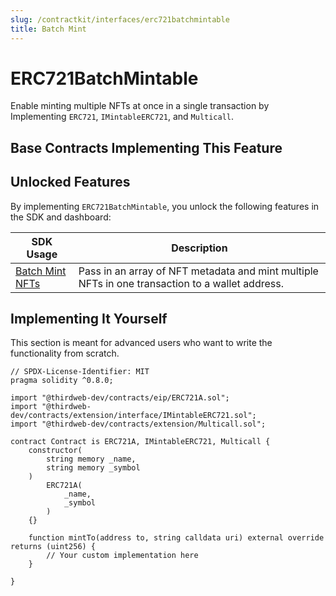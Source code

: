```yaml
---
slug: /contractkit/interfaces/erc721batchmintable
title: Batch Mint
---
```



# ERC721BatchMintable

Enable minting multiple NFTs at once in a single transaction by Implementing `ERC721`, `IMintableERC721`, and `Multicall`.

<ViewContractCodeButton
  link="https://github.com/thirdweb-dev/contracts/blob/main/contracts/extension/Multicall.sol"
  name="Multicall"
/>

## Base Contracts Implementing This Feature

<div className="row" style={{ marginBottom: 24 }}>
  <div className="col col--6" style={{ marginTop: 8 }}>
    <QuickstartCard
      name="ERC721 Base Contract"
      link="/contractkit/base-contracts/erc-721/erc721base"
      image="/assets/icons/general.png"
    />
  </div>
  <div className="col col--6" style={{ padding: 8 }}>
    <QuickstartCard
      name="ERC721 Signature Mint"
      link="/contractkit/base-contracts/erc-721/erc721signaturemint"
      image="/assets/icons/general.png"
    />
  </div>
</div>

## Unlocked Features

By implementing `ERC721BatchMintable`, you unlock the following features in the SDK and dashboard:

| SDK Usage                                                                                    | Description                                                                                     |
| -------------------------------------------------------------------------------------------- | ----------------------------------------------------------------------------------------------- |
| [Batch Mint NFTs](/sdk/interacting-with-contracts/erc721BatchMintable#mint-many-unique-nfts) | Pass in an array of NFT metadata and mint multiple NFTs in one transaction to a wallet address. |

## Implementing It Yourself

This section is meant for advanced users who want to write the functionality from scratch.

```solidity
// SPDX-License-Identifier: MIT
pragma solidity ^0.8.0;

import "@thirdweb-dev/contracts/eip/ERC721A.sol";
import "@thirdweb-dev/contracts/extension/interface/IMintableERC721.sol";
import "@thirdweb-dev/contracts/extension/Multicall.sol";

contract Contract is ERC721A, IMintableERC721, Multicall {
    constructor(
        string memory _name,
        string memory _symbol
    )
        ERC721A(
            _name,
            _symbol
        )
    {}

    function mintTo(address to, string calldata uri) external override returns (uint256) {
        // Your custom implementation here
    }

}
```
